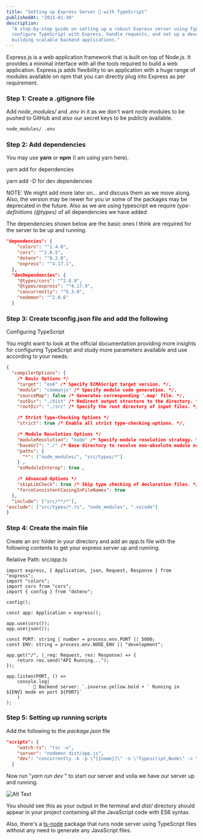 ```yaml
---
title: "Setting up Express Server 📡 with TypeScript"
publishedAt: "2021-01-30"
description:
  "A step-by-step guide on setting up a robust Express server using TypeScript. Learn how to
  configure TypeScript with Express, handle requests, and set up a development environment for
  building scalable backend applications."
---
```


Express.js is a web application framework that is built on top of Node.js. It provides a minimal
interface with all the tools required to build a web application. Express.js adds flexibility to an
application with a huge range of modules available on npm that you can directly plug into Express as
per requirement.

### Step 1: Create a **.gitignore** file

Add _node_modules/_ and _.env_ in it as we don't want node modules to be pushed to GitHub and also
our secret keys to be publicly available.

```markdown
node_modules/ .env
```

### Step 2: Add dependencies

You may use **yarn** or **npm** (I am using yarn here).

yarn add <dependencies> for dependencies

yarn add -D <dependencies> for dev dependencies

NOTE: We might add more later on... and discuss them as we move along. Also, the version may be
newer for you or some of the packages may be deprecated in the future. Also as we are using
typescript we require _type-definitions (@types)_ of all dependencies we have added

The dependencies shown below are the basic ones I think are required for the server to be up and
running.

```JSON
"dependencies": {
    "colors": "^1.4.0",
    "cors": "^2.8.5",
    "dotenv": "^8.2.0",
    "express": "^4.17.1",
  },
  "devDependencies": {
    "@types/cors": "^2.8.9",
    "@types/express": "^4.17.9",
    "concurrently": "^5.3.0",
    "nodemon": "^2.0.6"
  }
```

### Step 3: Create tsconfig.json file and add the following

Configuring TypeScript

You might want to look at the official documentation providing more insights for configuring
TypeScript and study more parameters available and use according to your needs.

```JSON
{
  "compilerOptions": {
    /* Basic Options */
    "target": "es6" /* Specify ECMAScript target version. */,
    "module": "commonjs" /* Specify module code generation. */,
    "sourceMap": false /* Generates corresponding '.map' file. */,
    "outDir": "./dist" /* Redirect output structure to the directory. */,
    "rootDir": "./src" /* Specify the root directory of input files. */,

    /* Strict Type-Checking Options */
    "strict": true /* Enable all strict type-checking options. */,

    /* Module Resolution Options */
    "moduleResolution": "node" /* Specify module resolution strategy. */,
    "baseUrl": "./" /* Base directory to resolve non-absolute module names. */,
    "paths": {
      "*": ["node_modules/", "src/types/*"]
    } ,
    "esModuleInterop": true ,

    /* Advanced Options */
    "skipLibCheck": true /* Skip type checking of declaration files. */,
    "forceConsistentCasingInFileNames": true
  },
  "include": ["src/**/*"],
"exclude": ["src/types/*.ts", "node_modules", ".vscode"]
}
```

### Step 4: Create the main file

Create an _src_ folder in your directory and add an _app.ts_ file with the following contents to get
your express server up and running.

Relative Path: _src/app.ts_

```tsx
import express, { Application, json, Request, Response } from "express";
import "colors";
import cors from "cors";
import { config } from "dotenv";

config();

const app: Application = express();

app.use(cors());
app.use(json());

const PORT: string | number = process.env.PORT || 5000;
const ENV: string = process.env.NODE_ENV || "development";

app.get("/", (_req: Request, res: Response) => {
	return res.send("API Running...");
});

app.listen(PORT, () =>
	console.log(
		` 📡 Backend server: `.inverse.yellow.bold + ` Running in ${ENV} mode on port ${PORT}`
	)
);
```

### Step 5: Setting up running scripts

Add the following to the _package.json_ file

```JSON
"scripts": {
    "watch-ts": "tsc -w",
    "server": "nodemon dist/app.js",
    "dev": "concurrently -k -p \"[{name}]\" -n \"Typescript,Node\" -c \"blue.bold,yellow.bold\" \"yarn run watch-ts\" \"yarn run server\" "
  }
```

Now run "_yarn run dev_ " to start our server and voila we have our server up and running.

![Alt Text](https://dev-to-uploads.s3.amazonaws.com/i/hd131ohohpzmsp8e9npd.png)

You should see this as your output in the terminal and _dist/_ directory should appear in your
project containing all the JavaScript code with ES6 syntax.

Also, there's a [ts-node](https://www.npmjs.com/package/ts-node) package that runs node server using
TypeScript files without any need to generate any JavaScript files.
